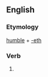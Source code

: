 ==English==

===Etymology===
[[humble]] + [[-eth]]

===Verb===
{{head|en|verb form}}

# {{en-archaic third-person singular of|humble}}